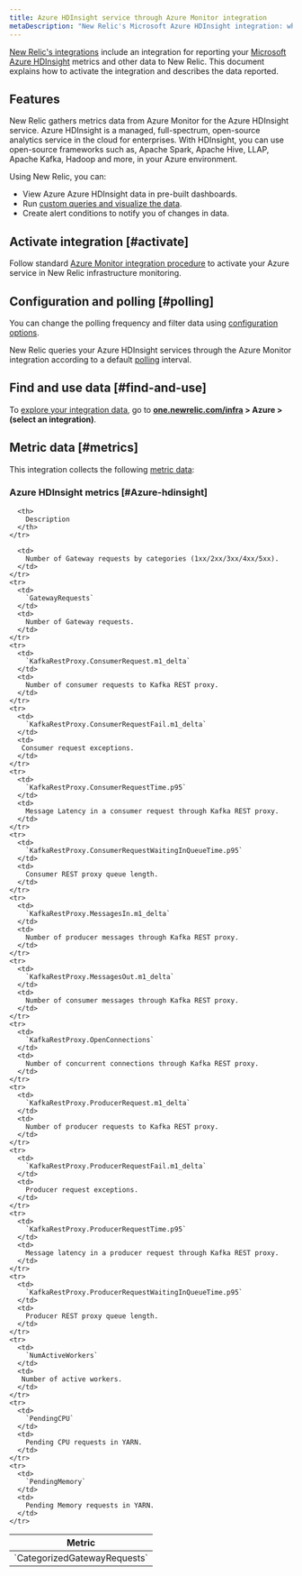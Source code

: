 ```yaml
---
title: Azure HDInsight service through Azure Monitor integration
metaDescription: "New Relic's Microsoft Azure HDInsight integration: what data it reports and how to enable it."
---
```


[New Relic's integrations](/docs/infrastructure/integrations-getting-started/getting-started/introduction-infrastructure-integrations) include an integration for reporting your [Microsoft Azure HDInsight](https://azure.microsoft.com/en-us/products/hdinsight/) metrics and other data to New Relic. This document explains how to activate the integration and describes the data reported.

## Features

New Relic gathers metrics data from Azure Monitor for the Azure HDInsight service. Azure HDInsight is a managed, full-spectrum, open-source analytics service in the cloud for enterprises. With HDInsight, you can use open-source frameworks such as, Apache Spark, Apache Hive, LLAP, Apache Kafka, Hadoop and more, in your Azure environment.

Using New Relic, you can:

* View Azure Azure HDInsight data in pre-built dashboards.
* Run [custom queries and visualize the data](/docs/infrastructure/integrations-getting-started/getting-started/use-integration-data-new-relic-insights).
* Create alert conditions to notify you of changes in data.

## Activate integration [#activate]

Follow standard [Azure Monitor integration procedure](/docs/infrastructure/microsoft-azure-integrations/azure-integrations-list/azure-monitor) to activate your Azure service in New Relic infrastructure monitoring. 

## Configuration and polling [#polling]

You can change the polling frequency and filter data using [configuration options](/docs/infrastructure/microsoft-azure-integrations/azure-integrations-list/azure-monitor/#settings).

New Relic queries your Azure HDInsight services through the Azure Monitor integration according to a default [polling](/docs/infrastructure/microsoft-azure-integrations/azure-integrations-list/azure-monitor/#settings) interval.

## Find and use data [#find-and-use]

To [explore your integration data](/docs/infrastructure/integrations/find-use-infrastructure-integration-data), go to **[one.newrelic.com/infra](https://one.newrelic.com/infra) > Azure > (select an integration)**.

## Metric data [#metrics]

This integration collects the following [metric data](/docs/infrastructure/integrations-getting-started/getting-started/understand-integration-data-data-types#metric):

### Azure HDInsight metrics [#Azure-hdinsight]

<table>
  <thead>
    <tr>
      <th style={{ width: "300px" }}>
        Metric
      </th>

      <th>
        Description
      </th>
    </tr>
  </thead>
  <tbody>
    <tr>
      <td>
        `CategorizedGatewayRequests`
      </td>

      <td>
        Number of Gateway requests by categories (1xx/2xx/3xx/4xx/5xx).
      </td>
    </tr>
    <tr>
      <td>
        `GatewayRequests`
      </td>
      <td>
        Number of Gateway requests.
      </td>
    </tr>
    <tr>
      <td>
        `KafkaRestProxy.ConsumerRequest.m1_delta`
      </td>
      <td>
        Number of consumer requests to Kafka REST proxy.
      </td>
    </tr>
    <tr>
      <td>
        `KafkaRestProxy.ConsumerRequestFail.m1_delta`
      </td>
      <td>
       Consumer request exceptions.
      </td>
    </tr>
    <tr>
      <td>
        `KafkaRestProxy.ConsumerRequestTime.p95`
      </td>
      <td>
        Message Latency in a consumer request through Kafka REST proxy.
      </td>
    </tr>
    <tr>
      <td>
        `KafkaRestProxy.ConsumerRequestWaitingInQueueTime.p95`
      </td>
      <td>
        Consumer REST proxy queue length.
      </td>
    </tr>
    <tr>
      <td>
        `KafkaRestProxy.MessagesIn.m1_delta`
      </td>
      <td>
        Number of producer messages through Kafka REST proxy.
      </td>
    </tr>
    <tr>
      <td>
        `KafkaRestProxy.MessagesOut.m1_delta`
      </td>
      <td>
        Number of consumer messages through Kafka REST proxy.
      </td>
    </tr>
    <tr>
      <td>
        `KafkaRestProxy.OpenConnections`
      </td>
      <td>
        Number of concurrent connections through Kafka REST proxy.
      </td>
    </tr>
    <tr>
      <td>
        `KafkaRestProxy.ProducerRequest.m1_delta`
      </td>
      <td>
        Number of producer requests to Kafka REST proxy.
      </td>
    </tr>
    <tr>
      <td>
        `KafkaRestProxy.ProducerRequestFail.m1_delta`
      </td>
      <td>
        Producer request exceptions.
      </td>
    </tr>
    <tr>
      <td>
        `KafkaRestProxy.ProducerRequestTime.p95`
      </td>
      <td>
        Message latency in a producer request through Kafka REST proxy.
      </td>
    </tr>
    <tr>
      <td>
        `KafkaRestProxy.ProducerRequestWaitingInQueueTime.p95`
      </td>
      <td>
        Producer REST proxy queue length.
      </td>
    </tr>
    <tr>
      <td>
        `NumActiveWorkers`
      </td>
      <td>
       Number of active workers.
      </td>
    </tr>
    <tr>
      <td>
        `PendingCPU`
      </td>
      <td>
        Pending CPU requests in YARN.
      </td>
    </tr>
    <tr>
      <td>
        `PendingMemory`
      </td>
      <td>
        Pending Memory requests in YARN.
      </td>
    </tr>
  </tbody>
</table>
